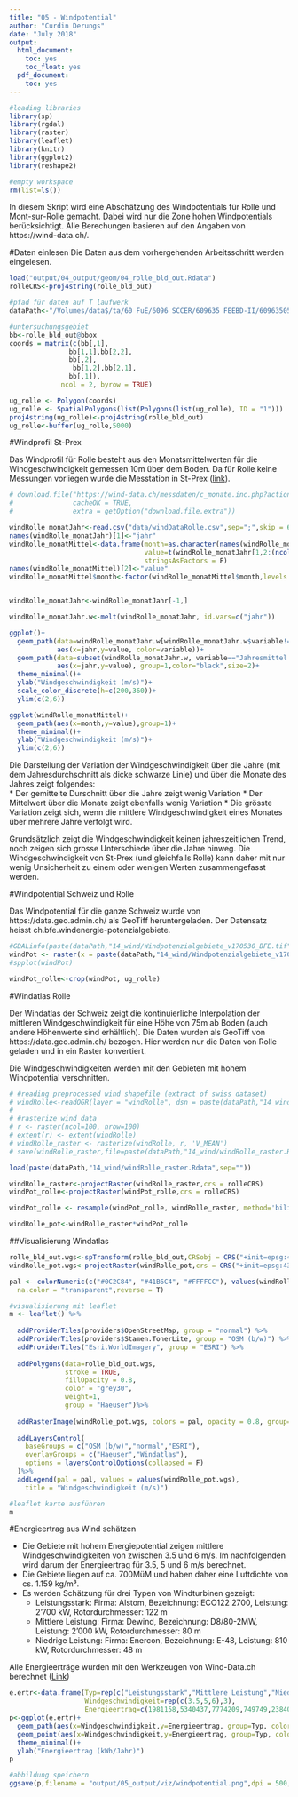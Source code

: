 ```yaml
---
title: "05 - Windpotential"
author: "Curdin Derungs"
date: "July 2018"
output:
  html_document:
    toc: yes
    toc_float: yes
  pdf_document:
    toc: yes
---
```


```r

#loading libraries
library(sp)
library(rgdal)
library(raster)
library(leaflet)
library(knitr)
library(ggplot2)
library(reshape2)

#empty workspace
rm(list=ls())
```

In diesem Skript wird eine Abschätzung des Windpotentials für Rolle und Mont-sur-Rolle gemacht. Dabei wird nur die Zone hohen Windpotentials berücksichtigt. Alle Berechungen basieren auf den Angaben von https://wind-data.ch/.

#Daten einlesen
Die Daten aus dem vorhergehenden Arbeitsschritt werden eingelesen.
```r
load("output/04_output/geom/04_rolle_bld_out.Rdata")
rolleCRS<-proj4string(rolle_bld_out)

#pfad für daten auf T laufwerk
dataPath<-"/Volumes/data$/ta/60 FuE/6096 SCCER/609635 FEEBD-II/60963505 Work Packages/JA RED/06-Daten/"

#untersuchungsgebiet
bb<-rolle_bld_out@bbox
coords = matrix(c(bb[,1],
               bb[1,1],bb[2,2],
               bb[,2],
                bb[1,2],bb[2,1],
               bb[,1]), 
             ncol = 2, byrow = TRUE)

ug_rolle <- Polygon(coords)
ug_rolle <- SpatialPolygons(list(Polygons(list(ug_rolle), ID = "1")))
proj4string(ug_rolle)<-proj4string(rolle_bld_out)
ug_rolle<-buffer(ug_rolle,5000)
```

#Windprofil St-Prex

Das Windprofil für Rolle besteht aus den Monatsmittelwerten für die Windgeschwindigkeit gemessen 10m über dem Boden. Da für Rolle keine Messungen vorliegen wurde die Messtation in St-Prex ([link](https://wind-data.ch/messdaten/aktuell.php?wmo=67060)).

```r
# download.file("https://wind-data.ch/messdaten/c_monate.inc.php?action=csv&wmo=67060", "data/windDataRolle.csv", quiet = FALSE, mode = "w",
#               cacheOK = TRUE,
#               extra = getOption("download.file.extra"))

windRolle_monatJahr<-read.csv("data/windDataRolle.csv",sep=";",skip = 6,header = T,na.strings = "-" )
names(windRolle_monatJahr)[1]<-"jahr"
windRolle_monatMittel<-data.frame(month=as.character(names(windRolle_monatJahr[1,2:(ncol(windRolle_monatJahr)-1)])),
                                  value=t(windRolle_monatJahr[1,2:(ncol(windRolle_monatJahr)-1)]),
                                  stringsAsFactors = F)
names(windRolle_monatMittel)[2]<-"value"
windRolle_monatMittel$month<-factor(windRolle_monatMittel$month,levels = row.names(windRolle_monatMittel))


windRolle_monatJahr<-windRolle_monatJahr[-1,]

windRolle_monatJahr.w<-melt(windRolle_monatJahr, id.vars=c("jahr"))

ggplot()+
  geom_path(data=windRolle_monatJahr.w[windRolle_monatJahr.w$variable!="Jahresmittel..m.s.",],
            aes(x=jahr,y=value, color=variable))+
  geom_path(data=subset(windRolle_monatJahr.w, variable=="Jahresmittel..m.s."),
            aes(x=jahr,y=value), group=1,color="black",size=2)+
  theme_minimal()+
  ylab("Windgeschwindigkeit (m/s)")+
  scale_color_discrete(h=c(200,360))+
  ylim(c(2,6))

ggplot(windRolle_monatMittel)+
  geom_path(aes(x=month,y=value),group=1)+
  theme_minimal()+
  ylab("Windgeschwindigkeit (m/s)")+
  ylim(c(2,6))
```
   
Die Darstellung der Variation der Windgeschwindigkeit über die Jahre (mit dem Jahresdurchschnitt als dicke schwarze Linie) und über die Monate des Jahres zeigt folgendes:   
* Der gemittelte Durschnitt über die Jahre zeigt wenig Variation
* Der Mittelwert über die Monate zeigt ebenfalls wenig Variation
* Die grösste Variation zeigt sich, wenn die mittlere Windgeschwindigkeit eines Monates über mehrere Jahre verfolgt wird.  

Grundsätzlich zeigt die Windgeschwindigkeit keinen jahreszeitlichen Trend, noch zeigen sich grosse Unterschiede über die Jahre hinweg. Die Windgeschwindigkeit von St-Prex (und gleichfalls Rolle) kann daher mit nur wenig Unsicherheit zu einem oder wenigen Werten zusammengefasst werden.

#Windpotential Schweiz und Rolle

Das Windpotential für die ganze Schweiz wurde von https://data.geo.admin.ch/ als GeoTiff heruntergeladen. Der Datensatz heisst ch.bfe.windenergie-potenzialgebiete.

```r
#GDALinfo(paste(dataPath,"14_wind/Windpotenzialgebiete_v170530_BFE.tif",sep=""))
windPot <- raster(x = paste(dataPath,"14_wind/Windpotenzialgebiete_v170530_BFE.tif",sep=""))
#spplot(windPot)

windPot_rolle<-crop(windPot, ug_rolle)
```


#Windatlas Rolle

Der Windatlas der Schweiz zeigt die kontinuierliche Interpolation der mittleren Windgeschwindigkeit für eine Höhe von 75m ab Boden (auch andere Höhenwerte sind erhältlich). Die Daten wurden als GeoTiff von https://data.geo.admin.ch/ bezogen. Hier werden nur die Daten von Rolle geladen und in ein Raster konvertiert.  

Die Windgeschwindigkeiten werden mit den Gebieten mit hohem Windpotential verschnitten.

```r
# #reading preprocessed wind shapefile (extract of swiss dataset)
# windRolle<-readOGR(layer = "windRolle", dsn = paste(dataPath,"14_wind",sep=""))
#
# #rasterize wind data
# r <- raster(ncol=100, nrow=100)
# extent(r) <- extent(windRolle)
# windRolle_raster <- rasterize(windRolle, r, 'V_MEAN')
# save(windRolle_raster,file=paste(dataPath,"14_wind/windRolle_raster.Rdata",sep=""))

load(paste(dataPath,"14_wind/windRolle_raster.Rdata",sep=""))

windRolle_raster<-projectRaster(windRolle_raster,crs = rolleCRS)
windPot_rolle<-projectRaster(windPot_rolle,crs = rolleCRS)

windPot_rolle <- resample(windPot_rolle, windRolle_raster, method='bilinear')

windRolle_pot<-windRolle_raster*windPot_rolle
```

##Visualisierung Windatlas

```r
rolle_bld_out.wgs<-spTransform(rolle_bld_out,CRSobj = CRS("+init=epsg:4326"))
windRolle_pot.wgs<-projectRaster(windRolle_pot,crs = CRS("+init=epsg:4326"))

pal <- colorNumeric(c("#0C2C84", "#41B6C4", "#FFFFCC"), values(windRolle_pot.wgs),
  na.color = "transparent",reverse = T)

#visualisierung mit leaflet
m <- leaflet() %>%
    
  addProviderTiles(providers$OpenStreetMap, group = "normal") %>%
  addProviderTiles(providers$Stamen.TonerLite, group = "OSM (b/w)") %>%
  addProviderTiles("Esri.WorldImagery", group = "ESRI") %>%
  
  addPolygons(data=rolle_bld_out.wgs,
              stroke = TRUE,
              fillOpacity = 0.8, 
              color = "grey30",
              weight=1,
              group = "Haeuser")%>%
  
  addRasterImage(windRolle_pot.wgs, colors = pal, opacity = 0.8, group="Windatlas") %>%
  
  addLayersControl(
    baseGroups = c("OSM (b/w)","normal","ESRI"),
    overlayGroups = c("Haeuser","Windatlas"),
    options = layersControlOptions(collapsed = F)
  )%>%
  addLegend(pal = pal, values = values(windRolle_pot.wgs),
    title = "Windgeschwindigkeit (m/s)")

#leaflet karte ausführen
m
```

#Energieertrag aus Wind schätzen

* Die Gebiete mit hohem Energiepotential zeigen mittlere Windgeschwindigkeiten von zwischen 3.5 und 6 m/s. Im nachfolgenden wird darum der Energieertrag für 3.5, 5 und 6 m/s berechnet.
* Die Gebiete liegen auf ca. 700MüM und haben daher eine Luftdichte von cs. 1.159 kg/m³.
* Es werden Schätzung für drei Typen von Windturbinen gezeigt:
    + Leistungsstark: Firma: Alstom, Bezeichnung: ECO122 2700, Leistung: 2'700 kW, Rotordurchmesser: 122 m
    + Mittlere Leistung: Firma: Dewind, Bezeichnung: D8/80-2MW, Leistung: 2'000 kW, Rotordurchmesser: 80 m
    + Niedrige Leistung: Firma: Enercon, Bezeichnung: E-48, Leistung: 810 kW, Rotordurchmesser: 48 m

Alle Energieerträge wurden mit den Werkzeugen von Wind-Data.ch berechnet ([Link](https://wind-data.ch/tools/powercalc.php))

```r
e.ertr<-data.frame(Typ=rep(c("Leistungsstark","Mittlere Leistung","Niedrige Leistung"),each=3),
                   Windgeschwindigkeit=rep(c(3.5,5,6),3),
                   Energieertrag=c(1981158,5340437,7774209,749749,2384090,3817937,361675,1027021,1606999))
p<-ggplot(e.ertr)+
  geom_path(aes(x=Windgeschwindigkeit,y=Energieertrag, group=Typ, color=Typ))+
  geom_point(aes(x=Windgeschwindigkeit,y=Energieertrag, group=Typ, color=Typ),size=2)+
  theme_minimal()+
  ylab("Energieertrag (kWh/Jahr)")
p
```
```r
#abbildung speichern
ggsave(p,filename = "output/05_output/viz/windpotential.png",dpi = 500,width = 8,height = 4)
```
